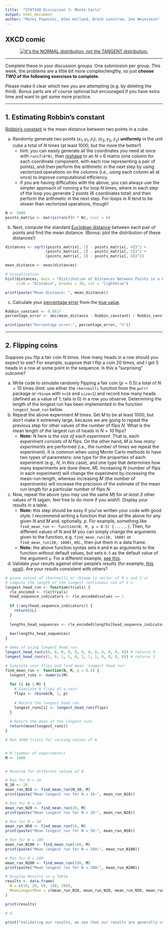 ```yaml
---
title:  "STAT340 Discussion 3: Monte Carlo"
output: html_document
author: "Matej Popovski, Alex Holland, Brock Lunstrum, Zoe Weinstein"
---
```


## XKCD comic

<center><a href="https://xkcd.com/2118/"><img id="comic" src="https://imgs.xkcd.com/comics/normal_distribution.png" title="It's the NORMAL distribution, not the TANGENT distribution."></a></center>

---

Complete these in your discussion groups. One submission per group.
This week, the problems are a little bit more complex/lengthy, so just **choose *TWO* of the following exercises to complete**.

Please make it clear which two you are attempting (e.g. by deleting the third). Bonus parts are of course optional but encouraged if you have extra time and want to get some more practice.

---

## 1. Estimating Robbin's constant

[Robbin's constant](https://mathworld.wolfram.com/CubeLinePicking.html) is the mean distance between two points in a cube.

a. Randomly generate two points $(x_1,y_1,z_1)$, $(x_2,y_2,z_2)$ **uniformly** in the unit cube a total of $N$ times (at least $1000$, but the more the better!)
      - hint: you can easily generate all the coordinates you need at once with `runif(6*N)`, then [reshape](https://stackoverflow.com/questions/17752830/r-reshape-a-vector-into-multiple-columns) to an $N\times 6$ matrix (one column for each coordinate component, with each row representing a pair of points), and then perform the arithmetic in the next step by using vectorized operations on the columns (i.e., using each column all at once) to improve computational efficiency.
      - if you are having difficulties with the above, you can always use the simpler approach of running a for loop N times, where in each step of the loop you generate 2 points (6 coordinates total) and then perform the arithmetic in the next step. For-loops in R tend to be slower than vectorized operations, though!
      
```r

N <- 1000
points_matrix <- matrix(runif(6 * N), ncol = 6)


```
      
b. Next, compute the standard [Euclidean distance](https://en.wikipedia.org/wiki/Euclidean_distance#Higher_dimensions) between each pair of points and find the mean distance. (Bonus: plot the distribution of these distances!)

```r

distances <- sqrt((points_matrix[, 1] - points_matrix[, 4])^2 +
                  (points_matrix[, 2] - points_matrix[, 5])^2 +
                  (points_matrix[, 3] - points_matrix[, 6])^2)

mean_distance <- mean(distances)

# Visualization
hist(distances, main = "Distribution of Distances Between Points in a Unit Cube", 
     xlab = "Distance", breaks = 30, col = "lightblue")


```
```r

print(paste("Mean distance: ", mean_distance))

```


c. Calculate your [percentage error](https://www.mathsisfun.com/numbers/percentage-error.html) from the [true value](https://stat.ethz.ch/R-manual/R-devel/library/base/html/Constants.html).

```r
Robbin_constant <- 0.6617
percentage_error <- abs(mean_distance - Robbin_constant) / Robbin_constant * 100

print(paste("Percentage error:", percentage_error, "%"))

```

---

## 2. Flipping coins

Suppose you flip a fair coin $N$ times. How many heads in a row should you expect to see? For example, suppose that I flip a coin 20 times, and I get 5 heads in a row at some point in the sequence. Is this a "surprising" outcome?

   a. Write code to simulate randomly flipping a fair coin ($p=0.5$) a total of $N=10$ times (hint: use either the `rbernoulli` function from the `purrr` package or `rbinom` with `n=10` and `size=1`) and record how many heads (defined as a value of $1$; tails is $0$) in a row you observe. Determining the length of the longest run has been implemented in the function `longest_head_run` below.
   b. Repeat the above experiment $M$ times. Set $M$ to be at least $1000$, but don't make it extremely large, because we are going to repeat the previous step for other values of the number of flips $N$. What is the mean length of the largest run of heads in $N=10$ flips?
      - __Note:__ $N$ here is the *size of each experiment*. That is, each experiment consists of $N$ flips. On the other hand, $M$ is *how many experiments* are performed (i.e., the number of times we repeat the experiment). It is common when using Monte Carlo methods to have two types of parameters: one type for the properties of each experiment (e.g., $N$, in this case), and one type that determines how many experiments are done (here, $M$). Increasing $N$ (number of flips in each experiment) will change the experiment by increasing the mean-run-length, whereas increasing $M$ (the number of experiments) will increase the precision of the estimate of the mean run length for a particular number of flips $N$.
   c. Now, repeat the above (you may use the same $M$) for *at least 3* other values of $N$ (again, feel free to do more if you wish!). Display your results in a table.
      - __Note:__ this step should be easy if you've written your code with good style. I recommend writing a function that does all the above for any given $N$ and $M$ and, optionally, $p$. For example, something like  `find_mean_run <- function(N, M, p = 0.5) {......}`. Then, for different values of $N$ and $M$ you can simply change the arguments given to the function, e.g. `find_mean_run(10, 1000)` or `find_mean_run(20, 1000)`, etc., then put them in a data frame.
      - __Note:__ the above function syntax sets `N` and `M` as arguments to the function without default values, but sets `0.5` as the default value of the argument `p`. For a different example, [see this](https://www.javatpoint.com/r-function-default-arguments).
   d. Validate your results against other people's results (for example, [this post](https://math.stackexchange.com/a/1409539)). Are your results consistent with others?

```r
# given output of rbernoulli or rbinom (a vector of 0's and 1's)
# compute the length of the longest continuous run of 1's
longest_head_run <- function(trials) {
  rle_encoded <- rle(trials)
  head_sequence_indicators <- rle_encoded$values == 1
  
  if (!any(head_sequence_indicators)) {
    return(0L)
  }
  
  lengths_head_sequences <- rle_encoded$lengths[head_sequence_indicators]
  
  max(lengths_head_sequences)
}

# demo of using longest_head_run
longest_head_run(c(0, 0, 0, 0, 0, 0, 0, 0, 0, 0, 0, 0)) # returns 0
longest_head_run(c(1, 0, 1, 1, 0, 1, 1, 1, 0, 0, 0, 0)) # returns 3
```

```r
# Simulate coin flips and find mean 'longest head run'
find_mean_run <- function(N, M, p = 0.5) {
  longest_runs <- numeric(M)
  
  for (i in 1:M) {
    # Simulate N flips of a coin
    flips <- rbinom(N, 1, p)
    
    # Record the longest head run
    longest_runs[i] <- longest_head_run(flips)
  }
  
  # Return the mean of the longest runs
  return(mean(longest_runs))
}
```


```r

# Run 1000 trials for varying values of N


# M (number of experiments)
M <- 1000  


# Running for different values of N

# Run for N = 10
N_10 <- 10
mean_run_N10 <- find_mean_run(N_10, M)
print(paste("Mean longest run for N = 10:", mean_run_N10))

# Run for N = 20
mean_run_N20 <- find_mean_run(20, M)
print(paste("Mean longest run for N = 20:", mean_run_N20))

# Run for N = 50
mean_run_N50 <- find_mean_run(50, M)
print(paste("Mean longest run for N = 50:", mean_run_N50))

# Run for N = 100
mean_run_N100 <- find_mean_run(100, M)
print(paste("Mean longest run for N = 100:", mean_run_N100))

# Run for N = 200
mean_run_N200 <- find_mean_run(200, M)
print(paste("Mean longest run for N = 200:", mean_run_N200))

# Display Results in a Table
results <- data.frame(
  N = c(10, 20, 50, 100, 200),
  MeanLongestRun = c(mean_run_N10, mean_run_N20, mean_run_N50, mean_run_N100, mean_run_N200)
)

print(results)

```

```r
# d. 

print("Validating our results, we see that our results are generally consistent with others', as each of our chosen values of N have values for their 'longest heads run' approximately the same as shown in the linked graph.")

```

